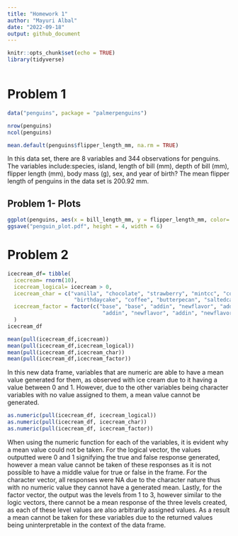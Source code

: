 ```yaml
---
title: "Homework 1"
author: "Mayuri Albal"
date: "2022-09-18"
output: github_document
---
```


```r
knitr::opts_chunk$set(echo = TRUE)
library(tidyverse)
```

```r

```
# Problem 1

```r
data("penguins", package = "palmerpenguins")
```

```r
nrow(penguins)
ncol(penguins)
```

```r
mean.default(penguins$flipper_length_mm, na.rm = TRUE)
```

In this data set, there are 8 variables  and 344 observations for penguins. 
The variables include:species, island, length of bill (mm), depth of bill (mm),
flipper length (mm), body mass (g), sex, and year of birth? 
The mean flipper length of penguins in the data set is 200.92 mm.

## Problem 1- Plots

```r
ggplot(penguins, aes(x = bill_length_mm, y = flipper_length_mm, color= species))+ geom_point(na.rm = TRUE)
ggsave("penguin_plot.pdf", height = 4, width = 6)
```

# Problem 2

```r
icecream_df= tibble(
  icecream= rnorm(10),
  icecream_logical= icecream > 0,
  icecream_char = c("vanilla", "chocolate", "strawberry", "mintcc", "cookiescream", "rockyroad", 
                     "birthdaycake", "coffee", "butterpecan", "saltedcaramel"),
  icecream_factor = factor(c("base", "base", "addin", "newflavor", "addin", "addin",
                              "addin", "newflavor", "addin", "newflavor"))
  )
icecream_df
```
```r
mean(pull(icecream_df,icecream))
mean(pull(icecream_df,icecream_logical))
mean(pull(icecream_df,icecream_char))
mean(pull(icecream_df,icecream_factor))
```
In this new data frame, variables that are numeric are able to have a mean value generated
for them, as observed with ice cream due to it having a value between 0 and 1. However,
due to the other variables being character variables with no value assigned to them, a mean
value cannot be generated.

```r
as.numeric(pull(icecream_df, icecream_logical))
as.numeric(pull(icecream_df, icecream_char))
as.numeric(pull(icecream_df, icecream_factor))
```
When using the numeric function for each of the variables, it is evident why a mean
value could not be taken. For the logical vector, the values outputted were 0 and 1 
signifying the true and false response generated, however a mean value cannot be taken 
of these responses as it is not possible to have a middle value for true or false in
the frame. For the character vector, all responses were NA due to the character nature 
thus with no numeric value they cannot have a generated mean. Lastly, for the factor
vector, the output was the levels from 1 to 3, however similar to the logic vectors, there
cannot be a mean response of the three levels created, as each of these level values
are also arbitrarily assigned values. As a result a mean cannot be taken for these variables
due to the returned values being uninterpretable in the context of the data frame.